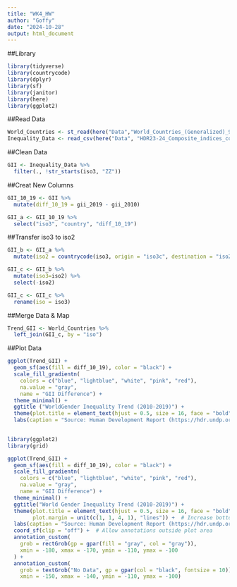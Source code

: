 ```yaml
---
title: "WK4_HW"
author: "Goffy"
date: "2024-10-28"
output: html_document
---
```


##Library
```r

library(tidyverse)
library(countrycode)
library(dplyr)
library(sf)
library(janitor)
library(here)
library(ggplot2)

```

##Read Data
```r

World_Countries <- st_read(here("Data","World_Countries_(Generalized)_9029012925078512962.geojson")) %>%
Inequality_Data <- read_csv(here("Data", "HDR23-24_Composite_indices_complete_time_series.csv"))

```

##Clean Data
```r

GII <- Inequality_Data %>%
  filter(., !str_starts(iso3, "ZZ"))

```

##Creat New Columns
```r

GII_10_19 <- GII %>%
  mutate(diff_10_19 = gii_2019 - gii_2010)

GII_a <- GII_10_19 %>%
  select("iso3", "country", "diff_10_19")

```

##Transfer iso3 to iso2
```r

GII_b <- GII_a %>%
  mutate(iso2 = countrycode(iso3, origin = "iso3c", destination = "iso2c"))

GII_c <- GII_b %>%
  mutate(iso3=iso2) %>%
  select(-iso2)

GII_c <- GII_c %>%
  rename(iso = iso3)

```

##Merge Data & Map
```r

Trend_GII <- World_Countries %>%
  left_join(GII_c, by = "iso")

```

##Plot Data
```r

ggplot(Trend_GII) + 
  geom_sf(aes(fill = diff_10_19), color = "black") + 
  scale_fill_gradientn(
    colors = c("blue", "lightblue", "white", "pink", "red"),
    na.value = "gray", 
    name = "GII Difference") +
  theme_minimal() +
  ggtitle ("WorldGender Inequality Trend (2010-2019)") +
  theme(plot.title = element_text(hjust = 0.5, size = 16, face = "bold")) +
  labs(caption = "Source: Human Development Report (https://hdr.undp.org/data-center/)")
  
```

```r

library(ggplot2)
library(grid)

ggplot(Trend_GII) + 
  geom_sf(aes(fill = diff_10_19), color = "black") + 
  scale_fill_gradientn(
    colors = c("blue", "lightblue", "white", "pink", "red"),
    na.value = "gray", 
    name = "GII Difference") +
  theme_minimal() +
  ggtitle("World Gender Inequality Trend (2010-2019)") +
  theme(plot.title = element_text(hjust = 0.5, size = 16, face = "bold"),
        plot.margin = unit(c(1, 1, 4, 1), "lines")) +  # Increase bottom margin
  labs(caption = "Source: Human Development Report (https://hdr.undp.org/data-center)") +
  coord_sf(clip = "off") +  # Allow annotations outside plot area
  annotation_custom(
    grob = rectGrob(gp = gpar(fill = "gray", col = "gray")),
    xmin = -180, xmax = -170, ymin = -110, ymax = -100
  ) +
  annotation_custom(
    grob = textGrob("No Data", gp = gpar(col = "black", fontsize = 10)),
    xmin = -150, xmax = -140, ymin = -110, ymax = -100)



```

